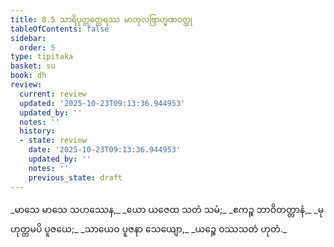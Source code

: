 ```yaml
---
title: 8.5 သာရိပုတ္တတ္ထေရဿ မာတုလဗြာဟ္မဏဝတ္ထု
tableOfContents: false
sidebar:
  order: 5
type: tipitaka
basket: su
book: dh
review:
  current: review
  updated: '2025-10-23T09:13:36.944953'
  updated_by: ''
  notes: ''
  history:
  - state: review
    date: '2025-10-23T09:13:36.944953'
    updated_by: ''
    notes: ''
    previous_state: draft
---
```



<ReviewStatus review={frontmatter.review} showDetails={true} />

<HypothesisAnnotation frontmatter={frontmatter} />

<DynamicBreadcrumb />

<Division number="106" book="dh" e="ch" v="18" p="29">

<Paragraph number="114" type="verses" book="dh">
_မာသေ မာသေ သဟဿေန,_  
_ယော ယဇေထ သတံ သမံ;_  
_ဧကဉ္စ ဘာဝိတတ္တာနံ,_  
_မုဟုတ္တမပိ ပူဇယေ;_  
_သာယေဝ ပူဇနာ သေယျော,_  
_ယဉ္စေ ဝဿသတံ ဟုတံ._
</Paragraph>
</Division>